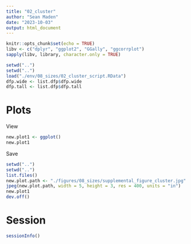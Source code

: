 ```yaml
---
title: "02_cluster"
author: "Sean Maden"
date: "2023-10-03"
output: html_document
---
```


```r
knitr::opts_chunk$set(echo = TRUE)
libv <- c("dplyr", "ggplot2", "GGally", "ggcorrplot")
sapply(libv, library, character.only = TRUE)
```

```r
setwd("..")
setwd("..")
load("./env/08_sizes/02_cluster_script.RData")
dfp.wide <- list.dfp$dfp.wide
dfp.tall <- list.dfp$dfp.tall
```

# Plots

View

```r
new.plot1 <- ggplot()
new.plot1
```

Save

```r
setwd("..")
setwd("..")
list.files()
new.plot.path <- "./figures/08_sizes/supplemental_figure_cluster.jpg"
jpeg(new.plot.path, width = 5, height = 3, res = 400, units = "in")
new.plot1
dev.off()
```

# Session

```r
sessionInfo()
```
